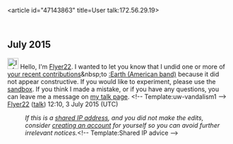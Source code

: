 <article id="47143863" title=User talk:172.56.29.19>
	<talkpage id="47143863" title="User talk:172.56.29.19">

== July 2015 ==
[[File:Information.svg|25px|alt=Information icon]] Hello, I'm [[User:Flyer22|Flyer22]]. I wanted to let you know that I undid one or more of [[Special:Contributions/172.56.29.19|your recent contributions]]&amp;nbsp;to [[:Earth (American band)]] because it did not appear constructive. If you would like to experiment, please use the [[WP:sandbox|sandbox]]. If you think I made a mistake, or if you have any questions, you can leave me a message on [[User_talk:Flyer22|my talk page]]. &lt;!-- Template:uw-vandalism1 --&gt;  [[User:Flyer22|Flyer22]] ([[User talk:Flyer22|talk]]) 12:10, 3 July 2015 (UTC)
:''If this is a [[Network address translation|shared IP address]], and you did not make the edits, consider [[Wikipedia:Why create an account?|creating an account]] for yourself so you can avoid further irrelevant notices.''&lt;!-- Template:Shared IP advice --&gt;
	</talkpage>
</article>